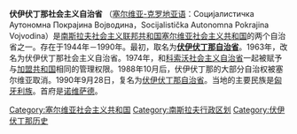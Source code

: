 {{NoteTA
|G1=地名
|G2=nationality
}}
{{Infobox SFRY-SAP
| name = 伏伊伏丁那
| full-name = 伏伊伏丁那社会主义自治省
| loc-name =
''Socijalistička Autonomna Pokrajina Vojvodina''<br>Социјалистичка Аутономна Покрајина Војводина
| map = Locator map Vojvodina in Yugoslavia.svg
| capital = [[諾維薩德|諾維薩德]]
| languages = [[塞爾維亞－克羅埃西亞語|塞爾維亞－克羅埃西亞語]]、[[匈牙利語|匈牙利語]]、[[斯洛伐克語|斯洛伐克語]]、[[罗马尼亚语|罗马尼亚语]]、[[卢森尼亚语|卢森尼亚语]]
| area = 21,506
| water = 可忽略
| pop = 2,100,000 (1988)
| density = 97.65
| time-zone = + 1
| year_start = 1944年
| year_end = 1990年
| p1 = Autonomous Province of Vojvodina (1945-1963)
| flag_p1 = Flag of the Socialist Republic of Serbia.svg
| p2 = 
| flag_p2 = 
| p3 = 
| flag_p3 = 
| s1 = Autonomous Province of Vojvodina
| flag_s1 = Flag of Vojvodina.svg
}}
'''伏伊伏丁那社会主义自治省''' （[[塞尔维亚-克罗地亚语|塞尔维亚-克罗地亚语]]：Социјалистичка Аутономна Покрајина Војводина，Socijalistička Autonomna Pokrajina Vojvodina）是[[南斯拉夫社会主义联邦共和国|南斯拉夫社会主义联邦共和国]][[塞尔维亚社会主义共和国|塞尔维亚社会主义共和国]]的两个自治省之一。存在于1944年－1990年。最初，取名为'''[[伏伊伏丁那自治省_(1945-1963)|伏伊伏丁那自治省]]'''。1963年，改名为伏伊伏丁那社会主义自治省。1974年，和[[科索沃社会主义自治省|科索沃社会主义自治省]]一起被赋予与[[南斯拉夫#南斯拉夫社會主義加盟共和國|加盟共和国]]相同的管理权限。1988年10月后，伏伊伏丁那的大部分自治权被塞尔维亚取消。1990年9月28日，复名为[[伏伊伏丁那自治省|伏伊伏丁那自治省]]。当地的主要民族是[[马扎尔人|匈牙利族]]。首府是[[诺维萨德|诺维萨德]]。

{{南斯拉夫社会主义联邦共和国}}
[[Category:塞尔维亚社会主义共和国|Category:塞尔维亚社会主义共和国]]
[[Category:南斯拉夫行政区划|Category:南斯拉夫行政区划]]
[[Category:伏伊伏丁那历史|Category:伏伊伏丁那历史]]